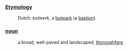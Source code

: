 ===[[Etymology]]===
:Dutch: ''bolwerk'', a [[bulwark]] (a [[bastion]]).
===[[noun]]===
:a broad, well-paved and landscaped, [[thoroughfare]].